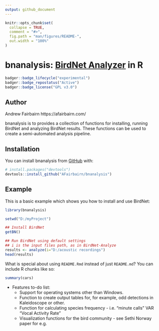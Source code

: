 ```yaml
---
output: github_document
---
```


<!-- README.md is generated from README.Rmd. Please edit that file -->

```r
knitr::opts_chunk$set(
  collapse = TRUE,
  comment = "#>",
  fig.path = "man/figures/README-",
  out.width = "100%"
)
```

# bnanalysis: [BirdNet Analyzer](https://github.com/kahst/BirdNET-Analyzer) in R

<!-- badges: start -->
```r
badger::badge_lifecycle("experimental")
badger::badge_repostatus("Active")
badger::badge_license("GPL v3.0")
```
<!-- badges: end -->

## Author

Andrew Fairbairn https://afairbairn.com/

bnanalysis is to provides a collection of functions for installing, running BirdNet and analyzing BirdNet results. These functions can be used to create a semi-automated analysis pipeline.

## Installation

You can install bnanalysis from [GitHub](https://github.com/) with:

``` r
# install.packages("devtools")
devtools::install_github("AFairbairn/bnanalysis")
```

## Example

This is a basic example which shows you how to install and use BirdNet:

```r
library(bnanalysis)

setwd("D:/myProject")

## Install BirdNet
getBN()

## Run BirdNet using default settings
## i is the input files path, as in BirdNet-Analyze
results <- analyze(i="D:/acoustic recordings")
head(results)
```

What is special about using `README.Rmd` instead of just `README.md`? You can include R chunks like so:

```r
summary(cars)
```


* Features to-do list:
  + Support for operating systems other than Windows.
  + Function to create output tables for, for example, odd detections in Kaleidoscope or other.
  + Function for calculating species frequency - i.e. "minute calls" VAR "Vocal Activity Rate"
  + Visualization functions for the bird community - see Sethi Norway paper for e.g.
